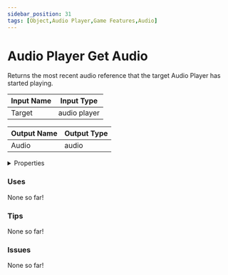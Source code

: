 ```yaml
---
sidebar_position: 31
tags: [Object,Audio Player,Game Features,Audio]
---
```


# Audio Player Get Audio

Returns the most recent audio reference that the target Audio Player has started playing.




<EsbSvg />

| Input Name | Input Type |
|-----------|-----------|
| Target | audio player |

| Output Name | Output Type |
|-----------|-----------|
| Audio | audio |


<details>
  <summary>Properties</summary>
  <div>
    <div>
    <table>
      <thead>
        <tr>
          <th>Is beta required?</th>
          <th>❌</th>
        </tr>
        <tr>
          <th>Is this chip a trolling risk?</th>
          <th>❌</th>
        </tr>
        <tr>
          <th>Chip UUID</th>
          <th>0f4433b6-425d-4172-968a-2c867bc0fef5</th>
        </tr>
      </thead>
    </table>
    </div>
  </div>
</details>

### Uses

None so far!

### Tips

None so far!

### Issues

None so far!